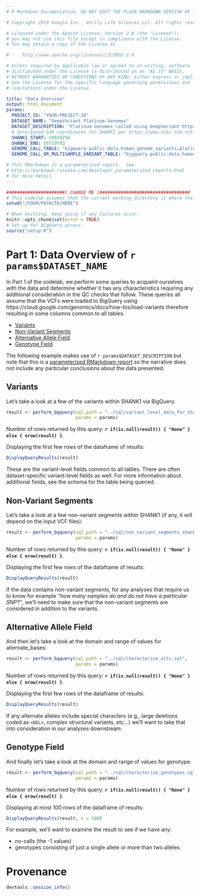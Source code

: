 ```yaml
---
# R Markdown Documentation, DO NOT EDIT THE PLAIN MARKDOWN VERSION OF THIS FILE

# Copyright 2019 Google Inc., Verily Life Sciences LLC. All rights reserved.

# Licensed under the Apache License, Version 2.0 (the "License");
# you may not use this file except in compliance with the License.
# You may obtain a copy of the License at

#     http://www.apache.org/licenses/LICENSE-2.0

# Unless required by applicable law or agreed to in writing, software
# distributed under the License is distributed on an "AS IS" BASIS,
# WITHOUT WARRANTIES OR CONDITIONS OF ANY KIND, either express or implied.
# See the License for the specific language governing permissions and
# limitations under the License.

title: "Data Overview"
output: html_document
params:
  PROJECT_ID: "YOUR-PROJECT-ID"
  DATASET_NAME: "DeepVariant Platinum Genomes"
  DATASET_DESCRIPTION: "Platinum Genomes called using DeepVariant https://cloud.google.com/genomics/docs/public-datasets/illumina-platinum-genomes"
  # Zero-based b38 coordinates for SHANK1 per https://www.ncbi.nlm.nih.gov/gene/50944
  SHANK1_START: 50659256
  SHANK1_END: 50719783
  GENOME_CALL_TABLE: "bigquery-public-data.human_genome_variants.platinum_genomes_deepvariant_variants_20180823"
  GENOME_CALL_OR_MULTISAMPLE_VARIANT_TABLE: "bigquery-public-data.human_genome_variants.platinum_genomes_deepvariant_variants_20180823"

# This RMarkdown is a parameterized report.  See
# http://rmarkdown.rstudio.com/developer_parameterized_reports.html
# for more detail.
---
```


```r
######################[ CHANGE ME ]##################################
# This codelab assumes that the current working directory is where the Rmd file resides.
setwd("/YOUR/PATH/TO/HERE")
```

```r
# When knitting, keep going if any failures occur.
knitr::opts_chunk$set(error = TRUE)
# Set up for BigQuery access.
source("setup.R")
```

# Part 1: Data Overview of `r params$DATASET_NAME`

In Part 1 of the codelab, we perform some queries to acquaint ourselves with the data and determine whether it has any characteristics requiring any additional consideration in the QC checks that follow. These queries all assume that the VCFs were loaded to BigQuery using https://cloud.google.com/genomics/docs/how-tos/load-variants therefore resulting in some columns common to all tables.

* [Variants](#variants)
* [Non-Variant Segments](#non-variant-segments)
* [Alternative Allele Field](#alternative-allele-field)
* [Genotype Field](#genotype-field)

The following example makes use of `r params$DATASET_DESCRIPTION` but note that this is a [parameterized RMarkdown report](http://rmarkdown.rstudio.com/developer_parameterized_reports.html) so the narrative does not include any particular conclusions about the data presented.

## Variants

Let's take a look at a few of the variants within SHANK1 via BigQuery.
```r
result <- perform_bqquery(sql_path = "../sql/variant_level_data_for_shank1.sql",
                          params = params)
```
Number of rows returned by this query: **`r if(is.null(result)) { "None" } else { nrow(result) }`**.

Displaying the first few rows of the dataframe of results:
```r
DisplayQueryResults(result)
```

These are the variant-level fields common to all tables. There are often dataset-specific variant-level fields as well. For more information about additional fields, see the schema for the table being queried.

## Non-Variant Segments

Let's take a look at a few non-variant segments within SHANK1 (if any, it will depend on the input VCF files):
```r
result <- perform_bqquery(sql_path = "../sql/non_variant_segments_shank1.sql",
                          params = params)
```
Number of rows returned by this query: **`r if(is.null(result)) { "None" } else { nrow(result) }`**.

Displaying the first few rows of the dataframe of results:
```r
DisplayQueryResults(result)
```

If the data contains non-variant segments, for any analyses that require us to know for example _"how many samples do and do not have a particular SNP?"_, we'll need to make sure that the non-variant segments are considered in addition to the variants.

## Alternative Allele Field

And then let's take a look at the domain and range of values for alternate_bases:
```r
result <- perform_bqquery(sql_path = "../sql/characterize_alts.sql",
                          params = params)
```
Number of rows returned by this query: **`r if(is.null(result)) { "None" } else { nrow(result) }`**.

Displaying the first few rows of the dataframe of results:
```r
DisplayQueryResults(result)
```

If any alternate alleles include special characters (e.g., large deletions coded as `<DEL>`, complex structural variants, etc...) we'll want to take that into consideration in our analyses downstream.

## Genotype Field

And finally let's take a look at the domain and range of values for genotype:
```r
result <- perform_bqquery(sql_path = "../sql/characterize_genotypes.sql",
                          params = params)
```
Number of rows returned by this query: **`r if(is.null(result)) { "None" } else { nrow(result) }`**.

Displaying at most 100 rows of the dataframe of results:
```r
DisplayQueryResults(result, n = 100)
```

For example, we'll want to examine the result to see if we have any:

* no-calls (the -1 values)
* genotypes consisting of just a single allele or more than two alleles

# Provenance

```r
devtools::session_info()
```
